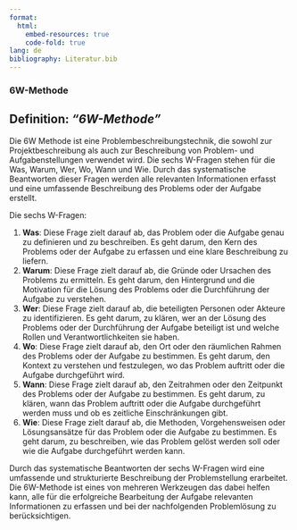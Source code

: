 ```yaml
---
format:
  html:
    embed-resources: true
    code-fold: true
lang: de
bibliography: Literatur.bib
---
```


<!--
headlines:
  off: true
extended-content:
  off: false
included-content:
  off: false
worksheets:
  off: true
-->

<!--
title: "DEB Produktentwicklung"
format:
  html:
    embed-resources: true

author:
  - name: "Christian Anders"
    degrees: 
    roles: "Dozent"
    email: christian.anders@hs-esslingen.de
    affiliation: 
      - name: "Hochschule Esslingen"
        department: "Wirtschaft & Technik"
        group: "Digital Engineering (DEB)"
        city: "Esslingen am Neckar"
        postal-code: 73728
        country: "Deutschland"
        url: https://www.hs-esslingen.de/
abstract: > 
  Skript zur Vorlesung und Labor *"Produktentwicklung"* für den Studiengang Digital Engineering DEB
keywords:
  - 6W-Methode

copyright: 
  holder: Christian Anders
  year: 2025
lang: de
bibliography: Literatur.bib
date: last-modified
toc: true
number-sections: true
scrollable: true
toc-location: right
cap-location: bottom
number-offset: 0
link-external-icon: true
link-external-newwindow: true
-->

<!--
number-offset: 
0 Grundlagen
1 Ideenfindung und Konzeptentwicklung
2 Entwurfs- und Entwicklungsphase
3 Prototyping und Test
4 Produktionsplanung und Produktion
5 Softskills
6 Literatur 
7 Anhang
-->

<!-- -------------------------------------------------------------------------

                       6W-Methode

-------------------------------------------------------------------------- -->
### 6W-Methode {#sec-6w-methode}

::: {.callout-tip}
## Definition: *"6W-Methode"*
Die 6W Methode ist eine Problembeschreibungstechnik, die sowohl zur Projektbeschreibung als auch zur Beschreibung von Problem- und Aufgabenstellungen verwendet wird. Die sechs W-Fragen stehen für die Was, Warum, Wer, Wo, Wann und Wie. Durch das systematische Beantworten dieser Fragen werden alle relevanten Informationen erfasst und eine umfassende Beschreibung des Problems oder der Aufgabe erstellt.
:::

Die sechs W-Fragen:

1. **Was**: Diese Frage zielt darauf ab, das Problem oder die Aufgabe genau zu definieren und zu beschreiben. Es geht darum, den Kern des Problems oder der Aufgabe zu erfassen und eine klare Beschreibung zu liefern.
2. **Warum**: Diese Frage zielt darauf ab, die Gründe oder Ursachen des Problems zu ermitteln. Es geht darum, den Hintergrund und die Motivation für die Lösung des Problems oder die Durchführung der Aufgabe zu verstehen.
3. **Wer**: Diese Frage zielt darauf ab, die beteiligten Personen oder Akteure zu identifizieren. Es geht darum, zu klären, wer an der Lösung des Problems oder der Durchführung der Aufgabe beteiligt ist und welche Rollen und Verantwortlichkeiten sie haben.
4. **Wo**: Diese Frage zielt darauf ab, den Ort oder den räumlichen Rahmen des Problems oder der Aufgabe zu bestimmen. Es geht darum, den Kontext zu verstehen und festzulegen, wo das Problem auftritt oder die Aufgabe durchgeführt wird.
5. **Wann**: Diese Frage zielt darauf ab, den Zeitrahmen oder den Zeitpunkt des Problems oder der Aufgabe zu bestimmen. Es geht darum, zu klären, wann das Problem auftritt oder die Aufgabe durchgeführt werden muss und ob es zeitliche Einschränkungen gibt.
6. **Wie**: Diese Frage zielt darauf ab, die Methoden, Vorgehensweisen oder Lösungsansätze für das Problem oder die Aufgabe zu bestimmen. Es geht darum, zu beschreiben, wie das Problem gelöst werden soll oder wie die Aufgabe durchgeführt werden kann.

Durch das systematische Beantworten der sechs W-Fragen wird eine umfassende und strukturierte Beschreibung der Problemstellung erarbeitet. Die 6W-Methode ist eines von mehreren Werkzeugen das dabei helfen kann, alle für die erfolgreiche Bearbeitung der Aufgabe relevanten Informationen zu erfassen und bei der nachfolgenden Problemlösung zu berücksichtigen.
